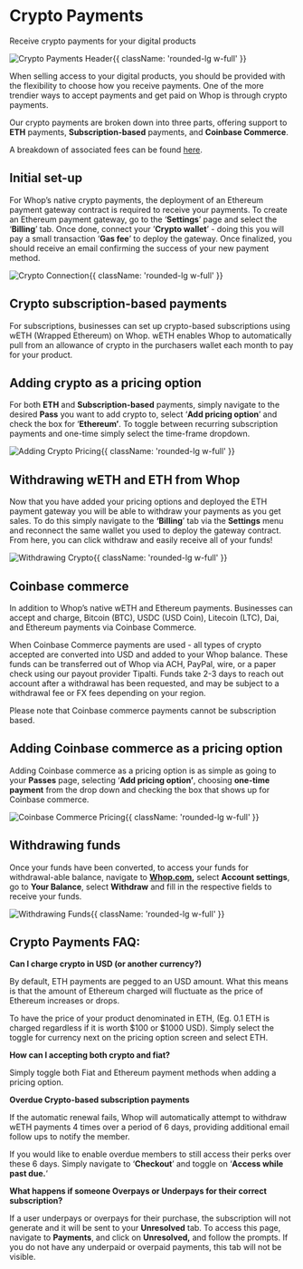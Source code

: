 

<HeroPattern />

<div className='lead'>

# Crypto Payments

Receive crypto payments for your digital products

![Crypto Payments Header](https://i.imgur.com/kDE5cWn.png){{ className: 'rounded-lg w-full' }}

When selling access to your digital products, you should be provided with the flexibility to choose how you receive payments. One of the more trendier ways to accept payments and get paid on Whop is through crypto payments. 

Our crypto payments are broken down into three parts, offering support to **ETH** payments, **Subscription-based** payments, and **Coinbase Commerce**. 

A breakdown of associated fees can be found [here](/fees).

## Initial set-up

For Whop’s native crypto payments, the deployment of an Ethereum payment gateway contract is required to receive your payments. To create an Ethereum payment gateway, go to the ‘**Settings**’ page and select the ‘**Billing**’ tab. Once done, connect your ’**Crypto wallet**’ - doing this you will pay a small transaction ‘**Gas fee**’ to deploy the gateway. Once finalized, you should receive an email confirming the success of your new payment method.

![Crypto Connection](https://i.imgur.com/ePClspF.gif){{ className: 'rounded-lg w-full' }}

## Crypto subscription-based payments

For subscriptions, businesses can set up crypto-based subscriptions using wETH (Wrapped Ethereum) on Whop. wETH enables Whop to automatically pull from an allowance of crypto in the purchasers wallet each month to pay for your product. 

## Adding crypto as a pricing option

For both **ETH** and **Subscription-based** payments, simply navigate to the desired **Pass** you want to add crypto to, select ‘**Add pricing option**’ and check the box for ‘**Ethereum’**. To toggle between recurring subscription payments and one-time simply select the time-frame dropdown.

![Adding Crypto Pricing](https://cdn.discordapp.com/attachments/1028424503707062362/1065705978424725614/AddingCryptoPricing.gif){{ className: 'rounded-lg w-full' }}

## Withdrawing wETH and ETH from Whop

Now that you have added your pricing options and deployed the ETH payment gateway you will be able to withdraw your payments as you get sales. To do this simply navigate to the **‘Billing**’ tab via the **Settings** menu and reconnect the same wallet you used to deploy the gateway contract. From here, you can click withdraw and easily receive all of your funds!

![Withdrawing Crypto](https://i.imgur.com/wgUrUVo.gif){{ className: 'rounded-lg w-full' }}

## Coinbase commerce

In addition to Whop’s native wETH and Ethereum payments. Businesses can accept and charge, Bitcoin (BTC), USDC (USD Coin), Litecoin (LTC), Dai, and Ethereum payments via Coinbase Commerce. 

When Coinbase Commerce payments are used - all types of crypto accepted are converted into USD and added to your Whop balance. These funds can be transferred out of Whop via ACH, PayPal, wire, or a paper check using our payout provider Tipalti. Funds take 2-3 days to reach out account after a withdrawal has been requested, and may be subject to a withdrawal fee or FX fees depending on your region.

Please note that Coinbase commerce payments cannot be subscription based.

## Adding Coinbase commerce as a pricing option

Adding Coinbase commerce as a pricing option is as simple as going to your **Passes** page, selecting ‘**Add pricing option’**, choosing **one-time** **payment** from the drop down and checking the box that shows up for Coinbase commerce.

![Coinbase Commerce Pricing](https://cdn.discordapp.com/attachments/1028424503707062362/1065708737748291714/CoinbaseCommercePiricing.gif){{ className: 'rounded-lg w-full' }}

## Withdrawing funds

Once your funds have been converted, to access your funds for withdrawal-able balance, navigate to **[Whop.com](http://Whop.com),** select **Account settings**, go to **Your Balance**, select **Withdraw** and fill in the respective fields to receive your funds.

![Withdrawing Funds](https://i.imgur.com/82nkINQ.gif){{ className: 'rounded-lg w-full' }}

## Crypto Payments FAQ:

**Can I charge crypto in USD (or another currency?)**

By default, ETH payments are pegged to an USD amount. What this means is that the amount of Ethereum charged will fluctuate as the price of Ethereum increases or drops.

To have the price of your product denominated in ETH, (Eg. 0.1 ETH is charged regardless if it is worth $100 or $1000 USD). Simply select the toggle for currency next on the pricing option screen and select ETH. 

**How can I accepting both crypto and fiat?**

Simply toggle both Fiat and Ethereum payment methods when adding a pricing option.

**Overdue Crypto-based subscription payments**

If the automatic renewal fails, Whop will automatically attempt to withdraw wETH payments 4 times over a period of 6 days, providing additional email follow ups to notify the member. 

If you would like to enable overdue members to still access their perks over these 6 days. Simply navigate to ‘**Checkout**’ and toggle on ‘**Access while past due.**‘

**What happens if someone Overpays or Underpays for their correct subscription?**

If a user underpays or overpays for their purchase, the subscription will not generate and it will be sent to your **Unresolved** tab. To access this page, navigate to **Payments**, and click on **Unresolved,** and follow the prompts. If you do not have any underpaid or overpaid payments, this tab will not be visible.

</div>